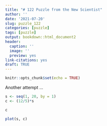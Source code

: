 ```yaml
---
title: "# 122 Puzzle from the New Scientist"
author: ''
date: '2021-07-20'
slug: puzzle_122
categories: [puzzle]
tags: [puzzle]
output: bookdown::html_document2
header:
  caption: ''
  image: ''
  preview: yes
link-citations: yes
draft: TRUE
---
```


```r
knitr::opts_chunk$set(echo = TRUE)
```

Another attempt ... 

```r
s <- seq(1, 20, by = 1)
c <- (12/5)*s

c 
```

```r
plot(s, c)
```

